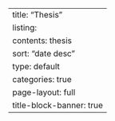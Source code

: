 ---
title: "Thesis"
listing:
  contents: thesis
  sort: "date desc"
  type: default
  categories: true
page-layout: full
title-block-banner: true
---